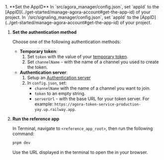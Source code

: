 
<PlatformWrapper platform="web">
<ProductWrapper product="signaling" >
1. **Set the AppID**
    <ProductWrapper notAllowed="signaling">
    In `src/agora_manager/config.json`, set `appId` to the [AppID](../get-started/manage-agora-account#get-the-app-id) of your project.
    </ProductWrapper>
    <ProductWrapper product="signaling">
    In `/src/signaling_manager/config.json`, set `appId` to the [AppID](../get-started/manage-agora-account#get-the-app-id) of your project.
    </ProductWrapper>
    
1. **Set the authentication method**

    Choose one of the following authentication methods:

    - **Temporary token**:
        1. Set `token`  with the value of your [temporary token](../get-started/manage-agora-account#generate-a-temporary-token).
        1. Set `channelName` - with the name of a channel you used to create the token.
    - **Authentication server**:
        1. Setup an [Authentication server](../get-started/authentication-workflow?platform#create-and-run-a-token-server)
        1. In `config.json`, set:
           - `channelName` with the name of a channel you want to join.
           - `token` to an empty string.
           - `serverUrl` - with the base URL for your token server. For example: `https://agora-token-service-production-yay.up.railway.app`.

1.  **Run the <Vpl k="NAME" /> reference app**

    In Terminal, navigate to `<reference_app_root>`, then run the following command:

      ```bash
      pnpm dev
      ```

      Use the URL displayed in the terminal to open the <Vpl k="CLIENT"/> in your browser.
</ProductWrapper>

</PlatformWrapper>
